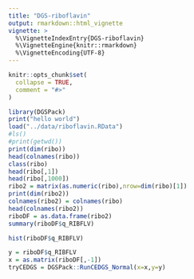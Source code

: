```yaml
---
title: "DGS-riboflavin"
output: rmarkdown::html_vignette
vignette: >
  %\VignetteIndexEntry{DGS-riboflavin}
  %\VignetteEngine{knitr::rmarkdown}
  %\VignetteEncoding{UTF-8}
---
```


```r
knitr::opts_chunk$set(
  collapse = TRUE,
  comment = "#>"
)
```

```r
library(DGSPack)
print("hello world")
load("../data/riboflavin.RData")
#ls()
#print(getwd())
print(dim(ribo))
head(colnames(ribo))
class(ribo)
head(ribo[,1])
head(ribo[,1000])
ribo2 = matrix(as.numeric(ribo),nrow=dim(ribo)[1])
print(dim(ribo2))
colnames(ribo2) = colnames(ribo)
head(colnames(ribo2))
riboDF = as.data.frame(ribo2)
summary(riboDF$q_RIBFLV)
```

```r
hist(riboDF$q_RIBFLV)
```

```r
y = riboDF$q_RIBFLV
x = as.matrix(riboDF[,-1])
tryCEDGS = DGSPack::RunCEDGS_Normal(x=x,y=y)
```
